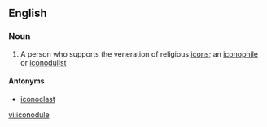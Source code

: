 ==English==

===Noun===
{{wikipedia}}
{{en-noun}}

# A person who supports the veneration of religious [[icon]]s; an [[iconophile]] or [[iconodulist]]

====Antonyms====
*[[iconoclast]]

[[vi:iconodule]]